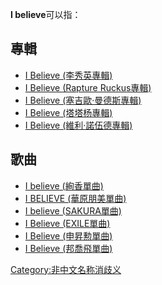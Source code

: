 '''I believe'''可以指：

== 專輯 ==
* [[I_Believe_(李秀英專輯)|I Believe (李秀英專輯)]]
* [[I_Believe_(Rapture_Ruckus專輯)|I Believe (Rapture Ruckus專輯)]]
* [[I_Believe_(塞吉歐·曼德斯專輯)|I Believe (塞吉歐·曼德斯專輯)]]
* [[I_Believe_(塔塔杨專輯)|I Believe (塔塔杨專輯)]]
* [[I_Believe_(維利·諾伍德專輯)|I Believe (維利·諾伍德專輯)]]

== 歌曲 ==
* [[I_believe_(絢香單曲)|I believe (絢香單曲)]]
* [[I_BELIEVE_(華原朋美單曲)|I BELIEVE (華原朋美單曲)]]
* [[I_believe_(SAKURA單曲)|I believe (SAKURA單曲)]]
* [[I_Believe_(EXILE單曲)|I Believe (EXILE單曲)]] 
* [[I_Believe_(申昇勲單曲)|I Believe (申昇勲單曲)]]
* [[I_Believe_(邦喬飛單曲)|I Believe (邦喬飛單曲)]]

{{disambig|Cat=作品消歧義}}

[[Category:非中文名称消歧义|Category:非中文名称消歧义]]